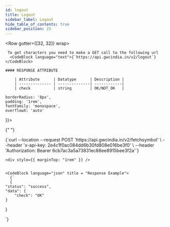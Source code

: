 ```yaml
---
id: logout
title: Logout
sidebar_label: Logout
hide_table_of_contents: true
sidebar_position: 23
---
```



<Row gutter={[32, 32]} wrap>
  <Col xs={24} md={12}>
    
     To get characters you need to make a GET call to the following url 
      <CodeBlock language="text">{`https://api.gwcindia.in/v2/logout`}</CodeBlock>

    #### RESPONSE ATTRIBUTE

        | Attribute      | Datatype      | Description |
        | -------------- | --------------| ------------|
        | check          | string        | OK/NOT_OK   |

  </Col>

  <Col xs={24} md={12} lg = {12} style={{
  
    borderRadius: '8px',
    padding: '1rem',
    fontFamily: 'monospace',
    overflowX: 'auto'
  }}>

{" "}

<CodeBlock language="bash" title="curl / cURL">
  {`curl --location --request POST 'https://api.gwcindia.in/v2/fetchsymbol' \
--header 'x-api-key: 2e4c1f0ac084dd6b30fd808e016be3f0' \
--header 'Authorization: Bearer 6cb7ac3a5a73831ec88ee8915bee3f2a'`}
</CodeBlock>

    <div style={{ marginTop: "1rem" }} />


    <CodeBlock language="json" title = "Response Example">
      {`
      {
    "status": "success",
    "data": {
        "check": "OK"
    }

}

`}

</CodeBlock>

  </Col>
</Row>
